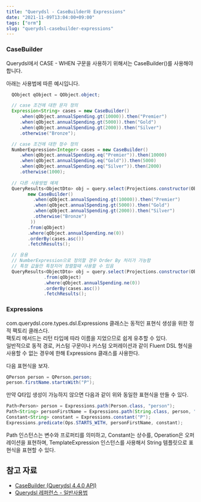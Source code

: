 ```yaml
---
title: "Querydsl - CaseBuilder와 Expressions"
date: "2021-11-09T13:04:00+09:00"
tags: ["orm"]
slug: "querydsl-casebuilder-expressions"
---
```


### CaseBuilder

Querydsl에서 CASE - WHEN 구문을 사용하기 위해서는 CaseBuilder()를 사용해야 합니다.

아래는 사용법에 따른 예시입니다.

```java
  QObject qObject = QObject.object;

  // case 조건에 대한 문자 정의
  Expression<String> cases = new CaseBuilder()
     .when(qObject.annualSpending.gt(10000)).then("Premier")
     .when(qObject.annualSpending.gt(5000)).then("Gold")
     .when(qObject.annualSpending.gt(2000)).then("Silver")
     .otherwise("Bronze");

  // case 조건에 대한 정수 정의
  NumberExpression<Integer> cases = new CaseBuilder()
     .when(qObject.annualSpending.eq("Premier")).then(10000)
     .when(qObject.annualSpending.eq("Gold")).then(5000)
     .when(qObject.annualSpending.eq("Silver")).then(2000)
     .otherwise(1000);
  
  // 다른 사용방법 예제
  QueryResults<ObjectDto> obj = query.select(Projections.constructor(ObjectDto.class, qObject, 
        new CaseBuilder()
          .when(qObject.annualSpending.gt(10000)).then("Premier")
          .when(qObject.annualSpending.gt(5000)).then("Gold")
          .when(qObject.annualSpending.gt(2000)).then("Silver")
          .otherwise("Bronze")
         ))
        .from(qObject)
        .where(qObject.annualSpending.ne(0))
        .orderBy(cases.asc())
        .fetchResults();

  // 응용
  // NumberExpression으로 정의할 경우 Order By 처리가 가능함
  // 특정 값들만 특정지어 정렬할때 사용할 수 있음
  QueryResults<ObjectDto> obj = query.select(Projections.constructor(ObjectDto.class, qObject))
              .from(qObject)
              .where(qObject.annualSpending.ne(0))
              .orderBy(cases.asc())
              .fetchResults();
```


### Expressions

com.querydsl.core.types.dsl.Expressions 클래스는 동적인 표현식 생성을 위한 정적 팩토리 클래스다.  
팩토리 메서드는 리턴 타입에 따라 이름을 지었으므로 쉽게 유추할 수 있다.  
일반적으로 동적 경로, 커스텀 구문이나 커스텀 오퍼레이션과 같이 Fluent DSL 형식을 사용할 수 없는 경우에 한해 Expressions 클래스를 사용한다.  
  
다음 표현식을 보자.  
  
```java 
QPerson person = QPerson.person;
person.firstName.startsWith("P");
```

만약 Q타입 생성이 가능하지 않으면 다음과 같이 위와 동일한 표현식을 만들 수 있다.  

```java
Path<Person> person = Expressions.path(Person.class, "person");
Path<String> personFirstName = Expressions.path(String.class, person, "firstName");
Constant<String> constant = Expressions.constant("P");
Expressions.predicate(Ops.STARTS_WITH, personFirstName, constant);
```

Path 인스턴스는 변수와 프로퍼티를 의미하고, Constant는 상수를, Operation은 오퍼레이션을 표현하며, TemplateExpression 인스턴스를 사용해서 String 템플릿으로 표현식을 표현할 수 있다.  

## 참고 자료
- [CaseBuilder (Querydsl 4.4.0 API)](https://querydsl.com/static/querydsl/4.4.0/apidocs/com/querydsl/core/types/dsl/CaseBuilder.html)
- [Querydsl 레퍼런스 - 일반사용법](https://querydsl.com/static/querydsl/4.0.0/reference/ko-KR/html/ch03.html)

